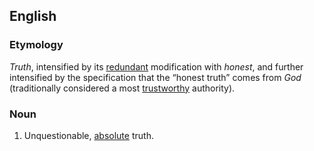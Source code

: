 ==English==

===Etymology===
''Truth'', intensified by its [[redundant]] modification with ''honest'', and further intensified by the specification that the “honest truth” comes from ''God'' (traditionally considered a most [[trustworthy]] authority).

===Noun===
{{head|en|noun|head=[[God]][['s]] [[honest]] [[truth]]}}

# {{label|en|idiomatic}} Unquestionable, [[absolute]] truth.